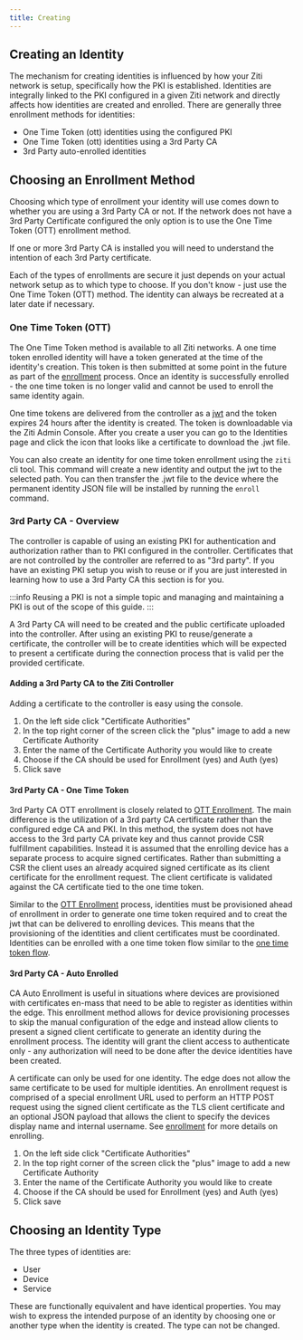 ---
title: Creating
---

## Creating an Identity

The mechanism for creating identities is influenced by how your Ziti network is setup, specifically how the PKI is
established. Identities are integrally linked to the PKI configured in a given Ziti network and directly affects how
identities are created and enrolled. There are generally three enrollment methods for identities:

* One Time Token (ott) identities using the configured PKI
* One Time Token (ott) identities using a 3rd Party CA
* 3rd Party auto-enrolled identities

## Choosing an Enrollment Method

Choosing which type of enrollment your identity will use comes down to whether you are using a 3rd Party CA or not. If the
network does not have a 3rd Party Certificate configured the only option is to use the One Time Token (OTT) enrollment method.

If one or more 3rd Party CA is installed you will need to understand the intention of each 3rd Party certificate.

Each of the types of enrollments are secure it just depends on your actual network setup as to which type to choose. If
you don't know - just use the One Time Token (OTT) method. The identity can always be recreated at a later date if necessary.

### One Time Token (OTT)

The One Time Token method is available to all Ziti networks.  A one time token enrolled identity will
have a token generated at the time of the identity's creation.  This token is then submitted at some point in the future
as part of the [enrollment](./enrolling) process.  Once an identity is successfully enrolled - the one time token is
no longer valid and cannot be used to enroll the same identity again.

One time tokens are delivered from the controller as a [jwt](https://tools.ietf.org/html/rfc7519) and the token
expires 24 hours after the identity is created.  The token is downloadable via the Ziti Admin Console. After you create
a user you can go to the Identities page and click the icon that looks like a certificate to download the .jwt file.

You can also create an identity for one time token enrollment using the `ziti` cli tool.  This command will
create a new identity and output the jwt to the selected path. You can then transfer the .jwt file to the device where
the permanent identity JSON file will be installed by running the `enroll` command.

<CreateCliExampleMd/>

### 3rd Party CA - Overview

The controller is capable of using an existing PKI for authentication and authorization rather than to PKI
configured in the controller.  Certificates that are not controlled by the controller are referred to as "3rd
party". If you have an existing PKI setup you wish to reuse or if you are just interested in learning how
to use a 3rd Party CA this section is for you.

:::info
Reusing a PKI is not a simple topic and managing and maintaining a PKI is out of the scope of this guide.
:::

A 3rd Party CA will need to be created and the public certificate uploaded into the controller. After using an
existing PKI to reuse/generate a certificate, the controller will be to create identities which will be expected to
present a certificate during the connection process that is valid per the provided certificate.

#### Adding a 3rd Party CA to the Ziti Controller

Adding a certificate to the controller is easy using the console.

<Tabs>
<TabItem value="tabid-new-ca-ui" label="New CA via UI">

1. On the left side click "Certificate Authorities"
1. In the top right corner of the screen click the "plus" image to add a new Certificate Authority
1. Enter the name of the Certificate Authority you would like to create
1. Choose if the CA should be used for Enrollment (yes) and Auth (yes)
1. Click save

</TabItem>
<TabItem value="tabid-new-ca-cli" label="New CA via REST">

<CreateCaJsonMd/>

</TabItem>
</Tabs>

#### 3rd Party CA - One Time Token

3rd Party CA OTT enrollment is closely related to [OTT Enrollment](#one-time-token-ott). The main difference is the
utilization of a 3rd party CA certificate rather than the configured edge CA and PKI. In this method, the system
does not have access to the 3rd party CA private key and thus cannot provide CSR fulfillment capabilities. Instead it is
assumed that the enrolling device has a separate process to acquire signed certificates. Rather than submitting a CSR
the client uses an already acquired signed certificate as its client certificate for the enrollment request. The client
certificate is validated against the CA certificate tied to the one time token.

Similar to the [OTT Enrollment](#one-time-token-ott) process, identities must be provisioned ahead of enrollment in
order to generate one time token required and to creat the jwt that can be delivered to enrolling devices. This means
that the provisioning of the identities and client certificates must be coordinated. Identities can be enrolled with a one time token flow similar to the [one time token flow](#one-time-token-ott).

#### 3rd Party CA - Auto Enrolled

CA Auto Enrollment is useful in situations where devices are provisioned with certificates en-mass that need to be able
to register as identities within the edge. This enrollment method allows for device provisioning processes to skip the
manual configuration of the edge and instead allow clients to present a signed client certificate to generate an
identity during the enrollment process. The identity will grant the client access to authenticate only - any
authorization will need to be done after the device identities have been created.

A certificate can only be used for one identity. The edge does not allow the same certificate to be used for
multiple identities. An enrollment request is comprised of a special enrollment URL used to perform an HTTP POST request
using the signed client certificate as the TLS client certificate and an optional JSON payload that allows the client to
specify the devices display name and internal username. See [enrollment](./enrolling) for more details on enrolling.

<Tabs>
<TabItem label="New 3rd Party CA Identity via UI" value="tabid-new-identity-ui">

1. On the left side click "Certificate Authorities"
1. In the top right corner of the screen click the "plus" image to add a new Certificate Authority
1. Enter the name of the Certificate Authority you would like to create
1. Choose if the CA should be used for Enrollment (yes) and Auth (yes)
1. Click save

</TabItem>
<TabItem label="New 3rd Party Identity via CLI" value="tabid-new-identity-cli">

<CreateIdCliMd/>

</TabItem>
</Tabs>

## Choosing an Identity Type

The three types of identities are:

* User
* Device
* Service

These are functionally equivalent and have identical properties. You may wish to express the intended purpose of an
identity by choosing one or another type when the identity is created. The type can not be changed.
